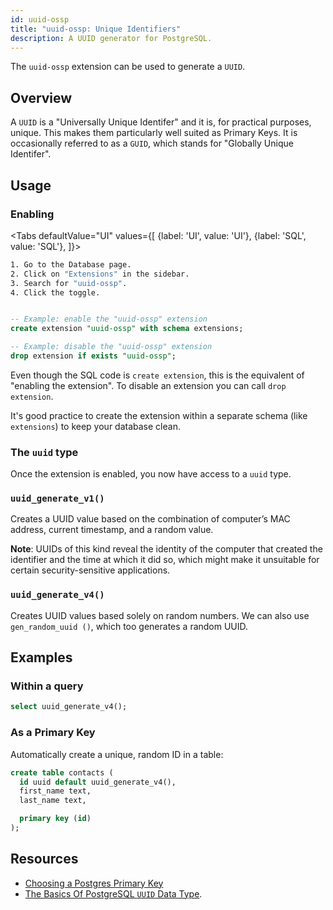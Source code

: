 ```yaml
---
id: uuid-ossp
title: "uuid-ossp: Unique Identifiers"
description: A UUID generator for PostgreSQL.
---
```



The `uuid-ossp` extension can be used to generate a `UUID`.


## Overview

A `UUID` is a "Universally Unique Identifer" and it is, for practical purposes, unique. 
This makes them particularly well suited as Primary Keys. It is occasionally referred to as a `GUID`, which stands for "Globally Unique Identifer".

## Usage

### Enabling

<Tabs
defaultValue="UI"
values={[
  {label: 'UI', value: 'UI'},
  {label: 'SQL', value: 'SQL'},
]}>
<TabItem value="UI">

```sh
1. Go to the Database page.
2. Click on "Extensions" in the sidebar.
3. Search for "uuid-ossp".
4. Click the toggle.
```

</TabItem>
<TabItem value="SQL">

```sql 

-- Example: enable the "uuid-ossp" extension 
create extension "uuid-ossp" with schema extensions;

-- Example: disable the "uuid-ossp" extension 
drop extension if exists "uuid-ossp";

```

Even though the SQL code is `create extension`, this is the equivalent of "enabling the extension". 
To disable an extension you can call `drop extension`.

It's good practice to create the extension within a separate schema (like `extensions`) to keep your database clean.

</TabItem>

</Tabs>

### The `uuid` type 

Once the extension is enabled, you now have access to a `uuid` type.

### `uuid_generate_v1()`

Creates a UUID value based on the combination of computer’s MAC address, current timestamp, and a random value.

**Note**: UUIDs of this kind reveal the identity of the computer that created the identifier and the time at which it did so, which might make it unsuitable for certain security-sensitive applications.

### `uuid_generate_v4()` 

Creates UUID values based solely on random numbers. We can also use `gen_random_uuid ()`, which too generates a random UUID.

## Examples

### Within a query

```sql
select uuid_generate_v4();
```

### As a Primary Key

Automatically create a unique, random ID in a table:

```sql
create table contacts (
  id uuid default uuid_generate_v4(),
  first_name text,
  last_name text,

  primary key (id)
);
```


## Resources 

- [Choosing a Postgres Primary Key](https://supabase.com/blog/choosing-a-postgres-primary-key)
- [The Basics Of PostgreSQL `UUID` Data Type](https://www.postgresqltutorial.com/postgresql-uuid/).
